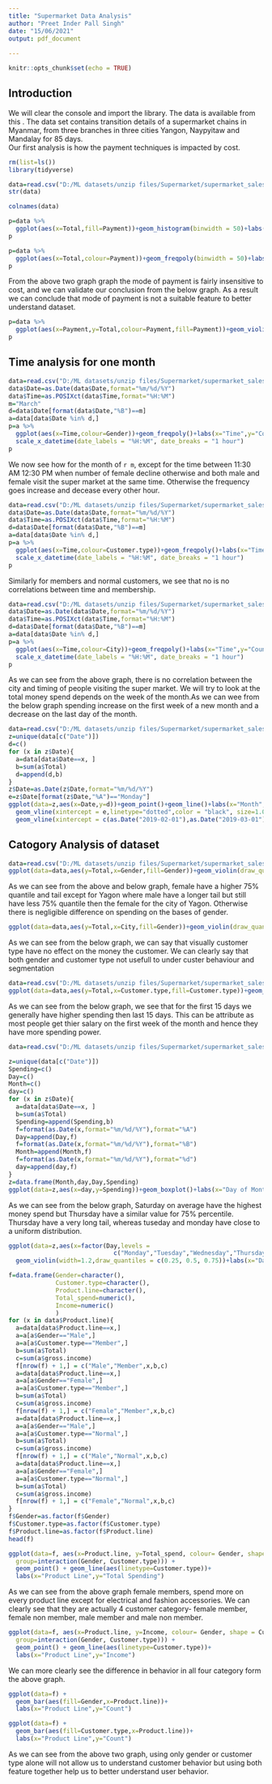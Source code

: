 ---
title: "Supermarket Data Analysis"
author: "Preet Inder Pall Singh"
date: "15/06/2021"
output: pdf_document
    
---

```{r setup, include=FALSE,results='hide',warning=FALSE,message=FALSE,echo=FALSE}
knitr::opts_chunk$set(echo = TRUE)
```

## Introduction
We will clear the console and import the library. The data is available from this \href{https://www.kaggle.com/aungpyaeap/supermarket-sales}{link}. The data set contains transition details of a supermarket chains in Myanmar, from three branches in three cities Yangon, Naypyitaw and Mandalay for 85 days.\
Our first analysis is how the payment techniques is impacted by cost. 
```{r,results='hide',warning=FALSE,message=FALSE,echo=FALSE}
rm(list=ls())
library(tidyverse)
```

```{r,results='hide',warning=FALSE,message=FALSE,echo=FALSE}
data=read.csv("D:/ML datasets/unzip files/Supermarket/supermarket_sales - Sheet1.csv")
str(data)
```
```{r,results='hide',warning=FALSE,message=FALSE,echo=FALSE}
colnames(data)
```
```{r,results='hide',warning=FALSE,message=FALSE,echo=FALSE,fig.show='hide'}
p=data %>% 
  ggplot(aes(x=Total,fill=Payment))+geom_histogram(binwidth = 50)+labs(x="Total Bill",y="Count")
p
```
```{r,warning=FALSE,message=FALSE,echo=FALSE}
p=data %>% 
  ggplot(aes(x=Total,colour=Payment))+geom_freqpoly(binwidth = 50)+labs(x="Total bill",y="Count")
p
```
From the above two graph graph the mode of payment is fairly insensitive to cost, and we can validate our conclusion from the below graph. As a result we can conclude that mode of payment is not a suitable feature to better understand dataset.\
```{r,warning=FALSE,message=FALSE,echo=FALSE,fig.align='center'}
p=data %>% 
  ggplot(aes(x=Payment,y=Total,colour=Payment,fill=Payment))+geom_violin()+labs(x="Total bill")
p
```
## Time analysis for one month 
```{r,fig.width = 20,fig.height = 6,,warning=FALSE,message=FALSE,echo=FALSE}
data=read.csv("D:/ML datasets/unzip files/Supermarket/supermarket_sales - Sheet1.csv")
data$Date=as.Date(data$Date,format="%m/%d/%Y")
data$Time=as.POSIXct(data$Time,format="%H:%M")
m="March"
d=data$Date[format(data$Date,"%B")==m]
a=data[data$Date %in% d,]
p=a %>% 
  ggplot(aes(x=Time,colour=Gender))+geom_freqpoly()+labs(x="Time",y="Count")+
  scale_x_datetime(date_labels = "%H:%M", date_breaks = "1 hour")
p
```
We now see how for the month of `r m`, except for the time between 11:30 AM 12:30 PM when number of female decline otherwise and both male and female visit the super market at the same time. Otherwise the frequency goes increase and decease every other hour.\
```{r,fig.width = 20,fig.height = 6,warning=FALSE,message=FALSE,echo=FALSE}
data=read.csv("D:/ML datasets/unzip files/Supermarket/supermarket_sales - Sheet1.csv")
data$Date=as.Date(data$Date,format="%m/%d/%Y")
data$Time=as.POSIXct(data$Time,format="%H:%M")
d=data$Date[format(data$Date,"%B")==m]
a=data[data$Date %in% d,]
p=a %>% 
  ggplot(aes(x=Time,colour=Customer.type))+geom_freqpoly()+labs(x="Time",y="Count")+
  scale_x_datetime(date_labels = "%H:%M", date_breaks = "1 hour")
p
```
Similarly for members and normal customers, we see that no is no correlations between time and membership.\
```{r,fig.width = 20,fig.height = 6,warning=FALSE,message=FALSE,echo=FALSE}
data=read.csv("D:/ML datasets/unzip files/Supermarket/supermarket_sales - Sheet1.csv")
data$Date=as.Date(data$Date,format="%m/%d/%Y")
data$Time=as.POSIXct(data$Time,format="%H:%M")
d=data$Date[format(data$Date,"%B")==m]
a=data[data$Date %in% d,]
p=a %>% 
  ggplot(aes(x=Time,colour=City))+geom_freqpoly()+labs(x="Time",y="Count")+
  scale_x_datetime(date_labels = "%H:%M", date_breaks = "1 hour")
p
```
As we can see from the above graph, there is no correlation between the city and timing of people visiting the super market. We will try to look at the total money spend depends on the  week of the month.As we can wee from the below graph spending increase on the first week of a new month and a decrease on the last day of the month. \
```{r,fig.width = 20,fig.height = 6,warning=FALSE,message=FALSE,echo=FALSE}
data=read.csv("D:/ML datasets/unzip files/Supermarket/supermarket_sales - Sheet1.csv")
z=unique(data[c("Date")])
d=c()
for (x in z$Date){
  a=data[data$Date==x, ]
  b=sum(a$Total)
  d=append(d,b)
}
z$Date=as.Date(z$Date,format="%m/%d/%Y")
e=z$Date[format(z$Date,"%A")=="Monday"]
ggplot(data=z,aes(x=Date,y=d))+geom_point()+geom_line()+labs(x="Month",y="Money Spend")+
  geom_vline(xintercept = e,linetype="dotted",color = "black", size=1.0)+
  geom_vline(xintercept = c(as.Date("2019-02-01"),as.Date("2019-03-01")),linetype="dotted",color = "pink", size=1.5)
```

## Catogory Analysis of dataset
```{r,results='hide',warning=FALSE,message=FALSE,echo=FALSE}
data=read.csv("D:/ML datasets/unzip files/Supermarket/supermarket_sales - Sheet1.csv")
ggplot(data=data,aes(y=Total,x=Gender,fill=Gender))+geom_violin(draw_quantiles = c(0.25, 0.5, 0.75))
```
As we can see from the above and below graph, female have a higher 75% quantile and tail except for Yagon where male have a longer tail but still have less 75% quantile then the female for the city of Yagon. Otherwise there is negligible difference on spending on the bases of gender.\
```{r,results='hide',warning=FALSE,message=FALSE,echo=FALSE}
ggplot(data=data,aes(y=Total,x=City,fill=Gender))+geom_violin(draw_quantiles = c(0.25, 0.5, 0.75))
```
As we can see from the below graph, we can say that visually customer type have no effect on the money the customer. We can clearly say that both gender and customer type not usefull to under custer behaviour and segmentation\
```{r,results='hide',warning=FALSE,message=FALSE,echo=FALSE}
data=read.csv("D:/ML datasets/unzip files/Supermarket/supermarket_sales - Sheet1.csv")
ggplot(data=data,aes(y=Total,x=Customer.type,fill=Customer.type))+geom_violin(draw_quantiles = c(0.25, 0.5, 0.75))
```
As we can see from the below graph, we see that for the first 15 days we generally have higher spending then last 15 days. This can be attribute as most people get thier salary on the first week of the month and hence they have more spending power.\
```{r,results='hide',warning=FALSE,message=FALSE,echo=FALSE}
data=read.csv("D:/ML datasets/unzip files/Supermarket/supermarket_sales - Sheet1.csv")

z=unique(data[c("Date")])
Spending=c()
Day=c()
Month=c()
day=c()
for (x in z$Date){
  a=data[data$Date==x, ]
  b=sum(a$Total)
  Spending=append(Spending,b)
  f=format(as.Date(x,format="%m/%d/%Y"),format="%A")
  Day=append(Day,f)
  f=format(as.Date(x,format="%m/%d/%Y"),format="%B")
  Month=append(Month,f)
  f=format(as.Date(x,format="%m/%d/%Y"),format="%d")
  day=append(day,f)
}
z=data.frame(Month,day,Day,Spending)
ggplot(data=z,aes(x=day,y=Spending))+geom_boxplot()+labs(x="Day of Month",y="Money Spend")
```
As we can see from the below graph, Saturday on average have the highest money spend but Thursday have a similar value for 75% percentile. Thursday have a very long tail, whereas tuseday and monday have close to a uniform distribution. \
```{r,results='hide',warning=FALSE,message=FALSE,echo=FALSE}
ggplot(data=z,aes(x=factor(Day,levels =
                             c("Monday","Tuesday","Wednesday","Thursday","Friday","Saturday","Sunday")),y=Spending,fill=Day))+
  geom_violin(width=1.2,draw_quantiles = c(0.25, 0.5, 0.75))+labs(x="Day of week",y="Money Spend")
```

```{r,results='hide',warning=FALSE,message=FALSE,echo=FALSE}
f=data.frame(Gender=character(),
             Customer.type=character(),
             Product.line=character(),
             Total_spend=numeric(),
             Income=numeric()
             )
for (x in data$Product.line){
  a=data[data$Product.line==x,]
  a=a[a$Gender=="Male",]
  a=a[a$Customer.type=="Member",]
  b=sum(a$Total)
  c=sum(a$gross.income)
  f[nrow(f) + 1,] = c("Male","Member",x,b,c)
  a=data[data$Product.line==x,]
  a=a[a$Gender=="Female",]
  a=a[a$Customer.type=="Member",]
  b=sum(a$Total)
  c=sum(a$gross.income)
  f[nrow(f) + 1,] = c("Female","Member",x,b,c)
  a=data[data$Product.line==x,]
  a=a[a$Gender=="Male",]
  a=a[a$Customer.type=="Normal",]
  b=sum(a$Total)
  c=sum(a$gross.income)
  f[nrow(f) + 1,] = c("Male","Normal",x,b,c)
  a=data[data$Product.line==x,]
  a=a[a$Gender=="Female",]
  a=a[a$Customer.type=="Normal",]
  b=sum(a$Total)
  c=sum(a$gross.income)
  f[nrow(f) + 1,] = c("Female","Normal",x,b,c)
}
f$Gender=as.factor(f$Gender)
f$Customer.type=as.factor(f$Customer.type)
f$Product.line=as.factor(f$Product.line)
head(f)
```
```{r ,fig.width = 12,fig.height = 6,results='hide',warning=FALSE,message=FALSE,echo=FALSE}
ggplot(data=f, aes(x=Product.line, y=Total_spend, colour= Gender, shape = Customer.type,
  group=interaction(Gender, Customer.type))) + 
  geom_point() + geom_line(aes(linetype=Customer.type))+
  labs(x="Product Line",y="Total Spending")

```
As we can see from the above graph female members, spend more on every product line except for electrical and fashion accessories. We can clearly see that they are actually 4 customer category- female member, female non member, male member and male non member.\
```{r,fig.width = 12,fig.height = 6,results='hide',warning=FALSE,message=FALSE,echo=FALSE}
ggplot(data=f, aes(x=Product.line, y=Income, colour= Gender, shape = Customer.type,
  group=interaction(Gender, Customer.type))) + 
  geom_point() + geom_line(aes(linetype=Customer.type))+
  labs(x="Product Line",y="Income")
```
We can more clearly see the difference in behavior in all four category form the above graph.
```{r,fig.width = 12,fig.height = 6,results='hide',warning=FALSE,message=FALSE,echo=FALSE}
ggplot(data=f) + 
  geom_bar(aes(fill=Gender,x=Product.line))+ 
  labs(x="Product Line",y="Count")
```
```{r,fig.width = 12,fig.height = 6,results='hide',warning=FALSE,message=FALSE,echo=FALSE}
ggplot(data=f) + 
  geom_bar(aes(fill=Customer.type,x=Product.line))+ 
  labs(x="Product Line",y="Count")

```
As we can see from the above two graph, using only gender or customer type alone will not allow us to understand customer behavior but using both feature together help us to better understand user behavior. 


